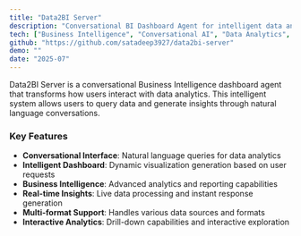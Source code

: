 ```yaml
---
title: "Data2BI Server"
description: "Conversational BI Dashboard Agent for intelligent data analytics and insights"
tech: ["Business Intelligence", "Conversational AI", "Data Analytics", "Dashboard", "Machine Learning"]
github: "https://github.com/satadeep3927/data2bi-server"
demo: ""
date: "2025-07"
---
```


Data2BI Server is a conversational Business Intelligence dashboard agent that transforms how users interact with data analytics. This intelligent system allows users to query data and generate insights through natural language conversations.

### Key Features
- **Conversational Interface**: Natural language queries for data analytics
- **Intelligent Dashboard**: Dynamic visualization generation based on user requests
- **Business Intelligence**: Advanced analytics and reporting capabilities
- **Real-time Insights**: Live data processing and instant response generation
- **Multi-format Support**: Handles various data sources and formats
- **Interactive Analytics**: Drill-down capabilities and interactive exploration
